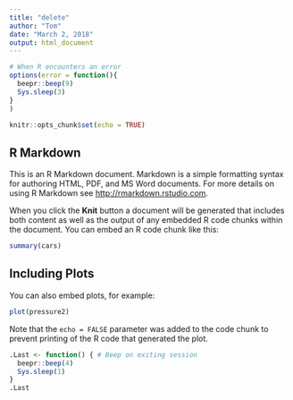 ---
title: "delete"
author: "Tom"
date: "March 2, 2018"
output: html_document
---


```{r echo = F}
# When R encounters an error
options(error = function(){
  beepr::beep(9)
  Sys.sleep(3)
}
)

```


```{r setup, include=FALSE}

knitr::opts_chunk$set(echo = TRUE)
```

## R Markdown

This is an R Markdown document. Markdown is a simple formatting syntax for authoring HTML, PDF, and MS Word documents. For more details on using R Markdown see <http://rmarkdown.rstudio.com>.

When you click the **Knit** button a document will be generated that includes both content as well as the output of any embedded R code chunks within the document. You can embed an R code chunk like this:

```{r cars}
summary(cars)
```

## Including Plots

You can also embed plots, for example:

```{r pressure, echo=FALSE}
plot(pressure2)
```

Note that the `echo = FALSE` parameter was added to the code chunk to prevent printing of the R code that generated the plot.


```{r}
.Last <- function() { # Beep on exiting session
  beepr::beep(4)
  Sys.sleep(1)
}
.Last
```

